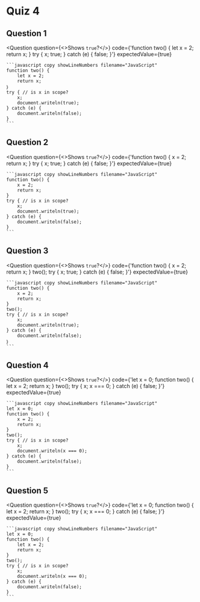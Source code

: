 
# Quiz 4

## Question 1

<Question
    question={<>Shows <Code>true</Code>?</>}
    code={'function two() { let x = 2; return x; } try { x; true; } catch (e) { false; }'}
    expectedValue={true}
>
    ```javascript copy showLineNumbers filename="JavaScript"
    function two() {
        let x = 2;
        return x;
    ｝
    try { // is x in scope?
        x;
        document.writeln(true);
    } catch (e) {
        document.writeln(false);
    }
    ```
</Question>

## Question 2

<Question
    question={<>Shows <Code>true</Code>?</>}
    code={'function two() { x = 2; return x; } try { x; true; } catch (e) { false; }'}
    expectedValue={true}
>
    ```javascript copy showLineNumbers filename="JavaScript"
    function two() {
        x = 2;
        return x;
    }
    try { // is x in scope?
        x;
        document.writeln(true);
    } catch (e) {
        document.writeln(false);
    }
    ```
</Question>

## Question 3

<Question
    question={<>Shows <Code>true</Code>?</>}
    code={'function two() { x = 2; return x; } two(); try { x; true; } catch (e) { false; }'}
    expectedValue={true}
>
    ```javascript copy showLineNumbers filename="JavaScript"
    function two() {
        x = 2;
        return x;
    }
    two();
    try { // is x in scope?
        x;
        document.writeln(true);
    } catch (e) {
        document.writeln(false);
    ｝
    ```
</Question>

## Question 4

<Question
    question={<>Shows <Code>true</Code>?</>}
    code={'let x = 0; function two() { let x = 2; return x; } two(); try { x; x === 0; } catch (e) { false; }'}
    expectedValue={true}
>
    ```javascript copy showLineNumbers filename="JavaScript"
    let x = 0;
    function two() {
        x = 2;
        return x;
    }
    two();
    try { // is x in scope?
        x;
        document.writeln(x === 0);
    } catch (e) {
        document.writeln(false);
    }
    ```
</Question>

## Question 5

<Question
    question={<>Shows <Code>true</Code>?</>}
    code={'let x = 0; function two() { let x = 2; return x; } two(); try { x; x === 0; } catch (e) { false; }'}
    expectedValue={true}
>
    ```javascript copy showLineNumbers filename="JavaScript"
    let x = 0;
    function two() {
        let x = 2;
        return x;
    }
    two();
    try { // is x in scope?
        x;
        document.writeln(x === 0);
    } catch (e) {
        document.writeln(false);
    }
    ```
</Question>